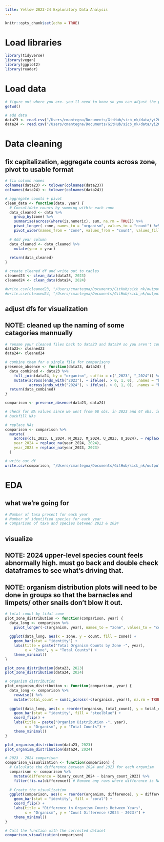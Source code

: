 ```yaml
---
title: Yellow 2023-24 Exploratory Data Analysis
---
```


```r
knitr::opts_chunk$set(echo = TRUE)
```

# Load libraries
```r

library(tidyverse)
library(vegan)
library(ggplot2)
library(reader)

```

# Load data
```r

# figure out where you are. you'll need to know so you can adjust the path in the data import lines below.
getwd()

# add data
data23 <- read.csv("/Users/cmantegna/Documents/GitHub/sicb_nk/data/yi2023_completeNK.csv")
data24 <- read.csv("/Users/cmantegna/Documents/GitHub/sicb_nk/data/yi2024total.csv")

```

# Data cleaning
## fix capitalization, aggregate counts across zone, pivot to usable format
```r

# fix column names
colnames(data23) <- tolower(colnames(data23))
colnames(data24) <- tolower(colnames(data24))

# aggregate counts + pivot
clean_data <- function(data, year) {
  # Consolidate counts by summing within each zone
  data_cleaned <- data %>%
    group_by(zone) %>%
    summarise(across(where(is.numeric), sum, na.rm = TRUE)) %>%
    pivot_longer(-zone, names_to = "organism", values_to = "count") %>%
    pivot_wider(names_from = "zone", values_from = "count", values_fill = 0)
  
  # Add year column
  data_cleaned <- data_cleaned %>%
    mutate(year = year)
  
  return(data_cleaned)
}

# create cleaned df and write out to tables
cleaned23 <- clean_data(data23, 2023)
cleaned24 <- clean_data(data24, 2024)

#write.csv(cleaned23, "/Users/cmantegna/Documents/GitHub/sicb_nk/output/data_adjusted/cleaned23.csv", row.names = FALSE)
#write.csv(cleaned24, "/Users/cmantegna/Documents/GitHub/sicb_nk/output/data_adjusted/cleaned24.csv", row.names = FALSE)

```

## adjust dfs for visualization
## NOTE: cleaned up the naming of some catagories mannually
```r

# rename your cleaned files back to data23 and data24 so you aren't constantly re-entering new file/ object names for each step, that's a surefire way to get confused.
data23<- cleaned23
data24<- cleaned24

# combine them for a single file for comparisons
presence_absence <- function(data23, data24) {
  data_combined <- data23 %>%
    full_join(data24, by = "organism", suffix = c("_2023", "_2024")) %>%
    mutate(across(ends_with("2023"), ~ ifelse(. > 0, 1, 0), .names = "binary_{col}"),
           across(ends_with("2024"), ~ ifelse(. > 0, 1, 0), .names = "binary_{col}"))
  return(data_combined)
}

comparison <- presence_absence(data23, data24)

# check for NA values since we went from 68 obs. in 2023 and 67 obs. in 2024 to a combined 73 obs, in the comparison. 
# backfill NAs

# replace NAs
comparison <- comparison %>%
  mutate(
    across(c(L_2023, L_2024, M_2023, M_2024, U_2023, U_2024), ~ replace_na(., 9999)),
    year_2024 = replace_na(year_2024, 2024),
    year_2023 = replace_na(year_2023, 2023)
  )

# write out df 
write.csv(comparison, "/Users/cmantegna/Documents/GitHub/sicb_nk/output/data_adjusted/comparison.csv", row.names = FALSE)

```

# EDA
## what we're going for
```r

# Number of taxa present for each year
# Number of identified species for each year
# Comparison of taxa and species between 2023 & 2024

```


## visualize
## NOTE: 2024 upper-level species count feels abnormally high. must go back and double check dataframes to see what's driving that.
## NOTE: organism distribution plots will need to be done in groups so that the barnacles and limpets/ other snails don't blow it out.

```r

# total count by tidal zone
plot_zone_distribution <- function(comparison, year) {
  data_long <- comparison %>%
    pivot_longer(-c(organism, year), names_to = "zone", values_to = "count")
  
  ggplot(data_long, aes(x = zone, y = count, fill = zone)) +
    geom_bar(stat = "identity") +
    labs(title = paste("Total Organism Counts by Zone -", year),
         x = "Zone", y = "Total Counts") +
    theme_minimal()
}

plot_zone_distribution(data23, 2023)
plot_zone_distribution(data24, 2024)

# organism distribution
plot_organism_distribution <- function(comparison, year) {
  data_long <- comparison %>%
    rowwise() %>%
    mutate(total_count = sum(c_across(-c(organism, year)), na.rm = TRUE))
  
  ggplot(data_long, aes(x = reorder(organism, total_count), y = total_count)) +
    geom_bar(stat = "identity", fill = "steelblue") +
    coord_flip() +
    labs(title = paste("Organism Distribution -", year),
         x = "Organism", y = "Total Counts") +
    theme_minimal()
}

plot_organism_distribution(data23, 2023)
plot_organism_distribution(data24, 2024)

# 2023 - 2024 comparison
comparison_visualization <- function(comparison) {
  # Calculate the difference between 2024 and 2023 for each organism
  comparison <- comparison %>%
    mutate(difference = binary_count_2024 - binary_count_2023) %>%
    filter(!is.na(difference)) # Remove any rows where difference is NA
  
  # Create the visualization
  ggplot(comparison, aes(x = reorder(organism, difference), y = difference)) +
    geom_bar(stat = "identity", fill = "coral") +
    coord_flip() +
    labs(title = "Difference in Organism Counts Between Years",
         x = "Organism", y = "Count Difference (2024 - 2023)") +
    theme_minimal()
}

# Call the function with the corrected dataset
comparison_visualization(comparison)


```

